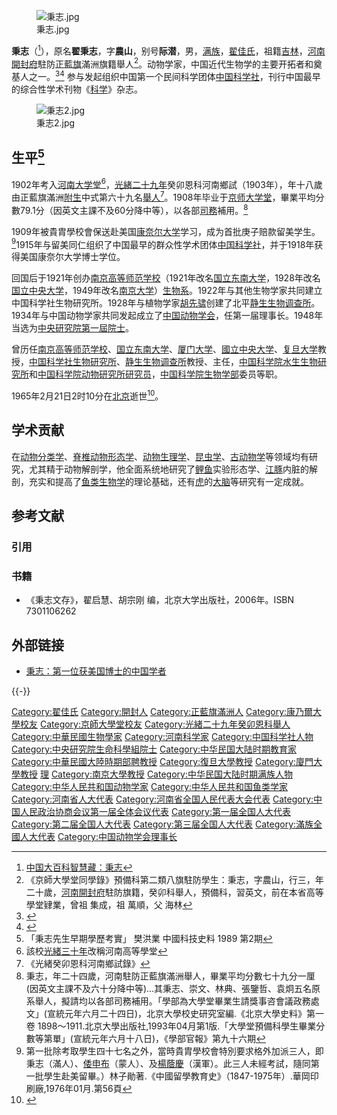 {{Manchu name|翟佳}}
{{Infobox_academic
| name = 秉志
|image= 秉志先生遺象.png|thumb
|box_width= 300px
|occupation= 
| period = 
|birth_name=
| other_names =
| Sex =男
|birth_date= {{QING-1862}}[[光绪|光绪]]十二年（1886年4月9日）
|birth_place= [[河南|河南]][[开封|开封]]
|death_date= {{Death date and age|1965|2|21|1886|4|9}}
|death_place= {{PRC}}北京
| nationality = {{PRC}}
| residence =
| party =
| religion =
| spouse = 
| relatives = 
|education= 
| past = 
{{Infobox_People_Sinica
|组别=生命科學組
|届数=第1屆
|当选年=1948年
}}
{{Infobox_People_CAS
|学部=生物学部
|专业=动物学
|当选年=1955年
}}
|work =
|awards=
|influenced= [[王家楫|王家楫]]、[[伍献文|伍献文]]<ref>[http://www.ihb.ac.cn/gkjj/lsyg/200909/t20090930_2533839.html 秉志先生与水生所]</ref>、[[张春霖|张春霖]]<ref name="zhuanlue2001">{{Citation|publisher = 中国数字科技馆|publication-place = 北京|author = [[李思忠_(鱼类学家)|李思忠]]|url = http://www2.cdstm.cn/zhuanlue/persondetailsfa4a.html?personid=174802|title = 中国科学技术专家传略：张春霖|publication-date = 2006–2008|accessdate = 2017-12-13|archive-date = 2019-08-19|archive-url = https://web.archive.org/web/20190819185549/http://www2.cdstm.cn/zhuanlue/persondetailsfa4a.html?personid=174802|dead-url = yes}}</ref>、[[王以康|王以康]]<ref>[https://dag.shou.edu.cn/2013/0930/c15586a272012/page.htm 王以康：百年追思]</ref>
}}
[[File:秉志.jpg|thumb]]

'''秉志'''（{{bd|1886年|4月9日|1965年|2月21日|catIdx=B秉志}}<ref>[http://163.17.79.102/%A4%A4%B0%EA%A4j%A6%CA%AC%EC/Content.asp?ID=18406&Query=1 中国大百科智慧藏：秉志]</ref>），原名'''翟秉志'''，字'''農山'''，别号'''际潜'''，男，[[满族|满族]]，[[翟佳氏|翟佳氏]]，祖籍[[吉林|吉林]]，[[河南|河南]][[開封府|開封府]]駐防[[正藍旗|正藍旗]]滿洲旗籍舉人<ref>《京師大學堂同學錄》預備科第二類八旗駐防學生：秉志，字農山，行三，年二十歲，[[河南|河南]][[開封府|開封府]]駐防旗籍，癸卯科舉人，預備科，習英文，前在本省高等學堂肄業，曾祖 集成，祖 萬順，父 海林</ref>。动物学家，中国近代生物学的主要开拓者和奠基人之一。<ref>{{Cite Q|Q66729701|url=http://www.cnki.com.cn/Article/CJFDTOTAL-KXTB196505020.htm}}</ref><ref>{{Cite Q|Q99924796|url=https://www.cnki.net/kcms/doi/10.13859/j.cjz.1986.02.016.html}}</ref> 参与发起组织中国第一个民间科学团体[[中国科学社|中国科学社]]，刊行中国最早的综合性学术刊物《[[科学_(中国杂志)|科学]]》杂志。

[[File:秉志2.jpg|thumb]]
== 生平<ref>「秉志先生早期學歷考實」 樊洪業 中國科技史料 1989 第2期</ref>==
1902年考入[[河南大学堂|河南大学堂]]<ref>該校[[光緒三十年|光緒三十年]]改稱河南高等學堂</ref>，[[光緒二十九年|光緒二十九年]]癸卯恩科河南鄉試（1903年），年十八歲由正藍旗滿洲[[附生|附生]]中式第六十九名[[舉人|舉人]]<ref>《光緒癸卯恩科河南鄉試錄》</ref>。1908年毕业于[[京师大学堂|京师大学堂]]，畢業平均分數79.1分（因英文主課不及60分降中等），以各部[[司務|司務]]補用。<ref>秉志，年二十四歲，河南駐防正藍旗滿洲舉人，畢業平均分數七十九分一厘(因英文主課不及六十分降中等)…其秉志、崇文、林典、張鑒哲、袁炯五名原系舉人，擬請均以各部司務補用。「學部為大學堂畢業生請獎事咨會議政務處文」(宣統元年六月二十四日)，北京大學校史研究室編.《北京大學史料》第一卷 1898～1911.北京大學出版社,1993年04月第1版.「大學堂預備科學生畢業分數等第單」(宣統元年六月十八日)，《學部官報》第九十六期</ref>

1909年被貴胄學校會保送赴美国[[康奈尔大学|康奈尔大学]]学习，成为首批庚子赔款留美学生。<ref>第一批除考取學生四十七名之外，當時貴胄學校會特別要求格外加派三人，即秉志（滿人）、[[倭申布|倭申布]]（蒙人）、及[[楊蔭慶|楊蔭慶]]（漢軍）。此三人未經考試，隨同第一批學生赴美留畢。）林子勛著.《中國留學教育史》（1847-1975年）.華岡印刷廠,1976年01月.第56頁</ref>1915年与留美同仁组织了中国最早的群众性学术团体[[中国科学社|中国科学社]]，并于1918年获得美国康奈尔大学博士学位。

回国后于1921年创办[[南京高等师范学校|南京高等师范学校]]（1921年改名[[国立东南大学|国立东南大学]]，1928年改名[[国立中央大学|国立中央大学]]，1949年改名[[南京大学|南京大学]]）[[南京大学生物系|生物系]]。1922年与其他生物学家共同建立中国科学社生物研究所。1928年与植物学家[[胡先骕|胡先骕]]创建了北平[[静生生物调查所|静生生物调查所]]。1934年与中国动物学家共同发起成立了[[中国动物学会|中国动物学会]]，任第一届理事长。1948年当选为[[中央研究院|中央研究院]][[中央研究院第一屆院士|第一屆院士]]。

曾历任[[南京高等师范学校|南京高等师范学校]]、[[国立东南大学|国立东南大学]]、[[厦门大学|厦门大学]]、[[國立中央大学|國立中央大学]]、[[复旦大学|复旦大学]]教授，[[中国科学社生物研究所|中国科学社生物研究所]]、[[静生生物调查所|静生生物调查所]]教授、主任，[[中国科学院水生生物研究所|中国科学院水生生物研究所]]和[[中国科学院动物研究所|中国科学院动物研究所]][[研究员|研究员]]，[[中国科学院生物学部|中国科学院生物学部]]委员等职。

1965年2月21日2时10分在[[北京|北京]]逝世<ref>{{cite news |title=全国人大代表、动物学家秉志逝世 |work=人民日报 |date=1965年2月24日 |page=第2版}}</ref>。

== 学术贡献 ==
在[[动物分类学|动物分类学]]、[[脊椎动物形态学|脊椎动物形态学]]、[[动物生理学|动物生理学]]、[[昆虫学|昆虫学]]、[[古动物学|古动物学]]等领域均有研究，尤其精于动物解剖学，他全面系统地研究了[[鲤鱼|鲤鱼]]实验形态学、[[江豚|江豚]]内脏的解剖，充实和提高了[[鱼类生物学|鱼类生物学]]的理论基础，还有[[虎|虎]]的[[大脑|大脑]]等研究有一定成就。

== 参考文献 ==
=== 引用 ===
{{Reflist|30em}}

=== 书籍 ===
*《秉志文存》，翟启慧、胡宗刚 编，北京大学出版社，2006年。ISBN 7301106262

== 外部链接 ==
* [http://www.chinanews.com/lxsh/news/2010/05-18/2289670.shtml 秉志：第一位获美国博士的中国学者]

{{-}}
{{中国科学社创办人}}
{{中华民国教育部部聘教授}}
{{中央研究院第一屆院士}}
{{中国科学院生命科学和医学学部院士}}

{{Authority control}}
{{DEFAULTSORT:Bing秉}}
[[Category:翟佳氏|Category:翟佳氏]]
[[Category:開封人|Category:開封人]]
[[Category:正藍旗滿洲人|Category:正藍旗滿洲人]]
[[Category:康乃爾大學校友|Category:康乃爾大學校友]]
[[Category:京師大學堂校友|Category:京師大學堂校友]]
[[Category:光緒二十九年癸卯恩科舉人|Category:光緒二十九年癸卯恩科舉人]]
[[Category:中華民國生物學家|Category:中華民國生物學家]]
[[Category:河南科学家|Category:河南科学家]]
[[Category:中国科学社人物|Category:中国科学社人物]]
[[Category:中央研究院生命科學組院士|Category:中央研究院生命科學組院士]]
[[Category:中华民国大陆时期教育家|Category:中华民国大陆时期教育家]]
[[Category:中華民國大陸時期部聘教授|Category:中華民國大陸時期部聘教授]]
[[Category:復旦大學教授|Category:復旦大學教授]]
[[Category:廈門大學教授|Category:廈門大學教授]]
[[Category:國立中央大學教授|理]]
[[Category:南京大學教授|Category:南京大學教授]]
[[Category:中华民国大陆时期满族人物|Category:中华民国大陆时期满族人物]]
[[Category:中华人民共和国动物学家|Category:中华人民共和国动物学家]]
[[Category:中华人民共和国鱼类学家|Category:中华人民共和国鱼类学家]]
[[Category:河南省人大代表|Category:河南省人大代表]]
[[Category:河南省全国人民代表大会代表|Category:河南省全国人民代表大会代表]]
[[Category:中国人民政治协商会议第一届全体会议代表|Category:中国人民政治协商会议第一届全体会议代表]]
[[Category:第一届全国人大代表|Category:第一届全国人大代表]]
[[Category:第二届全国人大代表|Category:第二届全国人大代表]]
[[Category:第三届全国人大代表|Category:第三届全国人大代表]]
[[Category:滿族全國人大代表|Category:滿族全國人大代表]]
[[Category:中国动物学会理事长|Category:中国动物学会理事长]]